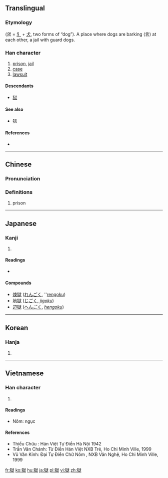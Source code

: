{{also|狱}}
==Translingual==

===Etymology===
{{Han compound|㹜|t1=two dogs|言|t2=words|ls=ic}} (㹜 = [[犭]] + [[犬]], two forms of “dog”). A place where dogs are barking (言) at each other, a jail with guard dogs.

===Han character===
{{Han char|rn=94|rad=犬|as=10|sn=13|four=43234|canj=KHYRK|ids=⿲犭言犬}}

# [[prison]], [[jail]]
# [[case]]
# [[lawsuit]]

====Descendants====
* [[狱]]

====See also====
* [[狺]] <!-- single dog growling -->

====References====
* {{Han ref|kx=0717.030|dkj=20603|dj=1128.220|hdz=21365.160|uh=7344|ud=29508|bh=BABB|bd=47803}}

----

==Chinese==
{{zh-forms|s=狱}}

===Pronunciation===
{{zh-pron
|m=yù
|c=juk6
|h=pfs=ngiu̍k
|md=
|mn=
|w=
|mc=y
|oc=y
|cat=n
}}

===Definitions===
{{zh-hanzi}}

# prison

----

==Japanese==

===Kanji===
{{ja-kanji|grade=c|rs=犬10}}

# {{defn|lang=ja|sort=犬10}}

====Readings====
* {{ja-readings|goon=[[ごく]] (goku)|kanon=[[ぎょく]] (gyoku) {{non-joyo-reading}}|kun=[[ひとや]] (hitoya)}}

====Compounds====
* [[煉獄]] ([[れんごく]], ''[[rengoku]])
* [[地獄]] ([[じごく]], ''[[jigoku]]'')
* [[辺獄]] ([[へんごく]], ''[[hengoku]]'')

----

==Korean==

===Hanja===
{{ko-hanja|hangeul=옥|eumhun=|rv=ok|mr=ok|y=ok}}

# {{defn|lang=ko|sort=犬10}}

----

==Vietnamese==

===Han character===
{{vi-hantu|ngục|rs=犬10}}

# {{defn|lang=vi|sort=犬10}}

====Readings====
* Nôm: ngục

====References====
* Thiều Chửu : Hán Việt Tự Điển  Hà Nội 1942
* Trần Văn Chánh: Từ Điển Hán Việt NXB Trẻ, Ho Chi Minh Ville, 1999
* Vũ Văn Kính: Đại Tự Điển Chữ Nôm , NXB Văn Nghệ, Ho Chi Minh Ville, 1999

[[fr:獄]]
[[ko:獄]]
[[hu:獄]]
[[ja:獄]]
[[pl:獄]]
[[vi:獄]]
[[zh:獄]]